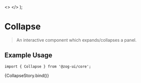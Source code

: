
<Meta
  title="Components/Display/Collapse"
  component={[Collapse]}
  argTypes={{}}
/>

  <>
    <Collapse header="This is Panel header 1" content="This is  content 1" />
    <Collapse header="This is panel header 2" content="This is content 2" />
    <Collapse header="This is panel header 3" content="This is content 3" />
  </>
);

# Collapse

> An interactive component which expands/collapses a panel.

## Example Usage

```tsx
import { Collapse } from '@zog-ui/core';
```

<Canvas columns={2} withSource="close">
  <Story name="Collapse">{CollapseStory.bind()}</Story>
</Canvas>

<ArgsTable of={Collapse} />
